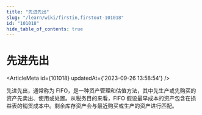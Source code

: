 ```yaml
---
title: "先进先出"
slug: "/learn/wiki/firstin,firstout-101018"
id: "101018"
hide_table_of_contents: true
---
```



# 先进先出

<ArticleMeta id={101018} updatedAt={'2023-09-26 13:58:54'} />
<div className='border-solid border-b border-t-0 my-4 border-[var(--ifm-color-gray-300)]' />

先进先出，通常称为 FIFO，是一种资产管理和估值方法，其中先生产或先购买的资产先卖出、使用或处置。从税务目的来看，FIFO 假设最早成本的资产包含在损益表的销货成本中。剩余库存资产会与最近购买或生产的资产进行匹配。
